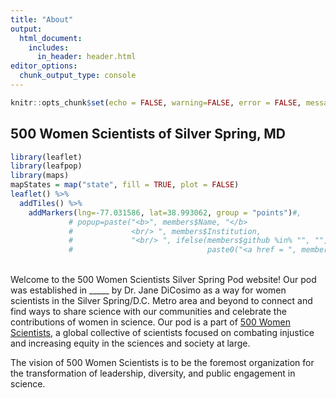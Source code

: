 ```yaml
---
title: "About"
output:
  html_document:
    includes:
      in_header: header.html
editor_options: 
  chunk_output_type: console
---
```


```r
knitr::opts_chunk$set(echo = FALSE, warning=FALSE, error = FALSE, message = FALSE)
```

## 500 Women Scientists of Silver Spring, MD

<div class = "row">
<div class = "col-md-6">

```r
library(leaflet)
library(leafpop)
library(maps)
mapStates = map("state", fill = TRUE, plot = FALSE)
leaflet() %>%
  addTiles() %>%
    addMarkers(lng=-77.031586, lat=38.993062, group = "points")#,
             # popup=paste("<b>", members$Name, "</b> 
             #             <br/> ", members$Institution, 
             #             "<br/> ", ifelse(members$github %in% "", "", 
             #                              paste0("<a href = ", members$GitHub, "> GitHub </a> "))))

```

</div>

<div class = "col-md-6">
<br>
Welcome to the 500 Women Scientists Silver Spring Pod website! Our pod was established in _____  by Dr. Jane DiCosimo as a way for women scientists in the Silver Spring/D.C. Metro area and beyond to connect and find ways to share science with our communities and celebrate the contributions of women in science. Our pod is a part of [500 Women Scientists](https://500womenscientists.org/), a global collective of scientists focused on combating injustice and increasing equity in the sciences and society at large. 

The vision of 500 Women Scientists is to be the foremost organization for the transformation of leadership, diversity, and public engagement in science.


</div>

